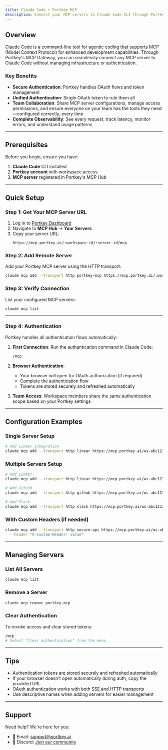 ```yaml
---
title: Claude Code + Portkey MCP
description: Connect your MCP servers to Claude Code CLI through Portkey's secure MCP gateway
---
```


## Overview

Claude Code is a command-line tool for agentic coding that supports MCP (Model Context Protocol) for enhanced development capabilities. Through Portkey's MCP Gateway, you can seamlessly connect any MCP server to Claude Code without managing infrastructure or authentication.

### Key Benefits
- **Secure Authentication**: Portkey handles OAuth flows and token management
- **Unified Authentication**: Single OAuth token to rule them all
- **Team Collaboration**: Share MCP server configurations, manage access permissions, and ensure everyone on your team has the tools they need—configured correctly, every time
- **Complete Observability**: See every request, track latency, monitor errors, and understand usage patterns

---

## Prerequisites

Before you begin, ensure you have:

1. **Claude Code** CLI installed
2. **Portkey account** with workspace access
3. **MCP server** registered in Portkey's MCP Hub

---

## Quick Setup

### Step 1: Get Your MCP Server URL

1. Log in to [Portkey Dashboard](https://app.portkey.ai)
2. Navigate to **MCP Hub** → **Your Servers**
3. Copy your server URL:
   ```
   https://mcp.portkey.ai/:workspace-id/:server-id/mcp
   ```

### Step 2: Add Remote Server

Add your Portkey MCP server using the HTTP transport:

```bash
claude mcp add --transport http portkey-mcp https://mcp.portkey.ai/:workspace-id/:server-id/mcp
```

### Step 3: Verify Connection

List your configured MCP servers:

```bash
claude mcp list
```

---

### Step 4: Authentication

Portkey handles all authentication flows automatically:

1. **First Connection**: Run the authentication command in Claude Code:
   ```bash
   /mcp
   ```

2. **Browser Authentication**:
   - Your browser will open for OAuth authorization (if required)
   - Complete the authentication flow
   - Tokens are stored securely and refreshed automatically

3. **Team Access**: Workspace members share the same authentication scope based on your Portkey settings

---

## Configuration Examples

### Single Server Setup

```bash
# Add Linear integration
claude mcp add --transport http linear https://mcp.portkey.ai/ws-abc123/linear-def456/mcp
```

### Multiple Servers Setup

```bash
# Add Linear
claude mcp add --transport http linear https://mcp.portkey.ai/ws-abc123/linear-def456/mcp

# Add GitHub
claude mcp add --transport http github https://mcp.portkey.ai/ws-abc123/github-ghi789/mcp

# Add Slack
claude mcp add --transport http slack https://mcp.portkey.ai/ws-abc123/slack-jkl012/mcp
```

### With Custom Headers (if needed)

```bash
claude mcp add --transport http secure-api https://mcp.portkey.ai/ws-abc123/api-xyz789/mcp \
  --header "X-Custom-Header: value"
```

---

## Managing Servers

### List All Servers

```bash
claude mcp list
```

### Remove a Server

```bash
claude mcp remove portkey-mcp
```

### Clear Authentication

To revoke access and clear stored tokens:

```bash
/mcp
# Select "Clear authentication" from the menu
```

---

## Tips

- Authentication tokens are stored securely and refreshed automatically
- If your browser doesn't open automatically during auth, copy the provided URL
- OAuth authentication works with both SSE and HTTP transports
- Use descriptive names when adding servers for easier management

---

## Support

Need help? We're here for you:

- 📧 Email: support@portkey.ai
- 💬 Discord: [Join our community](https://discord.gg/portkey)
